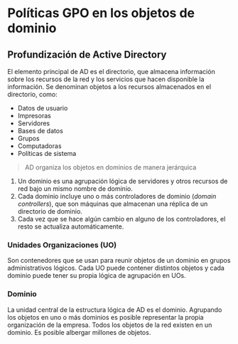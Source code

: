 # Políticas GPO en los objetos de dominio

## Profundización de Active Directory
El elemento principal de AD es el directorio, que almacena información sobre los recursos de la red y los servicios que hacen disponible la información. Se denominan objetos a los recursos almacenados en el directorio, como:

- Datos de usuario
- Impresoras
- Servidores
- Bases de datos
- Grupos
- Computadoras
- Políticas de sistema

> AD organiza los objetos en dominios de manera jerárquica

1. Un dominio es una agrupación lógica de servidores y otros recursos de red bajo un mismo nombre de dominio.
2. Cada dominio incluye uno o más controladores de dominio (*domain controllers*), que son máquinas que almacenan una réplica de un directorio de dominio.
3. Cada vez que se hace algún cambio en alguno de los controladores, el resto se actualiza automáticamente.

### Unidades Organizaciones (UO)
Son contenedores que se usan para reunir objetos de un dominio en grupos administrativos lógicos. Cada UO puede contener distintos objetos y cada dominio puede tener su propia lógica de agrupación en UOs.

### Dominio
La unidad central de la estructura lógica de AD es el dominio. Agrupando los objetos en uno o más dominios es posible representar la propia organización de la empresa. Todos los objetos de la red existen en un dominio. Es posible albergar millones de objetos.